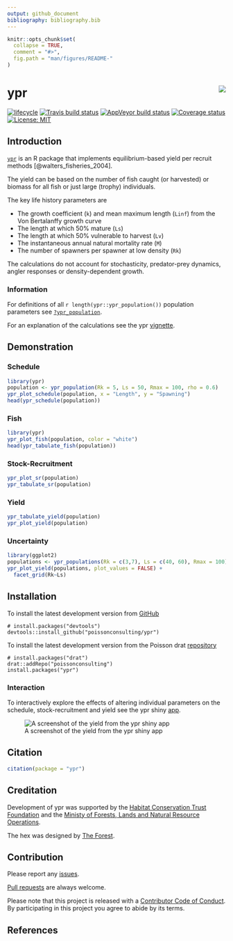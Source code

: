 ```yaml
---
output: github_document
bibliography: bibliography.bib
---
```


<!-- README.md is generated from README.Rmd. Please edit that file -->

```r
knitr::opts_chunk$set(
  collapse = TRUE,
  comment = "#>",
  fig.path = "man/figures/README-"
)
```

# ypr <img src="man/figures/logo.png" align="right" />

[![lifecycle](https://img.shields.io/badge/lifecycle-maturing-blue.svg)](https://www.tidyverse.org/lifecycle/#maturing)
[![Travis build status](https://travis-ci.org/poissonconsulting/ypr.svg?branch=master)](https://travis-ci.org/poissonconsulting/ypr)
[![AppVeyor build status](https://ci.appveyor.com/api/projects/status/github/poissonconsulting/ypr?branch=master&svg=true)](https://ci.appveyor.com/project/poissonconsulting/ypr)
[![Coverage status](https://codecov.io/gh/poissonconsulting/ypr/branch/master/graph/badge.svg)](https://codecov.io/github/poissonconsulting/ypr?branch=master)
[![License: MIT](https://img.shields.io/badge/License-MIT-green.svg)](https://opensource.org/licenses/MIT)

## Introduction

[`ypr`](https://github.com/poissonconsulting/ypr) is an R package that implements equilibrium-based yield per recruit methods [@walters_fisheries_2004].

The yield can be based on the number of fish caught (or harvested) or biomass for all fish or just large (trophy) individuals.

The key life history parameters are

- The growth coefficient (`k`) and mean maximum length (`Linf`) from the Von Bertalanffy growth curve
- The length at which 50% mature (`Ls`)
- The length at which 50% vulnerable to harvest (`Lv`)
- The instantaneous annual natural mortality rate (`M`)
- The number of spawners per spawner at low density (`Rk`)

The calculations do not account for stochasticity, predator-prey dynamics, angler responses or density-dependent growth.

### Information

For definitions of all `r length(ypr::ypr_population())` population parameters see [`?ypr_population`](https://poissonconsulting.github.io/ypr/reference/ypr_population.html).

For an explanation of the calculations see the ypr [vignette](https://poissonconsulting.github.io/ypr/articles/ypr.html).

## Demonstration

### Schedule

```r
library(ypr)
population <- ypr_population(Rk = 5, Ls = 50, Rmax = 100, rho = 0.6)
ypr_plot_schedule(population, x = "Length", y = "Spawning")
head(ypr_schedule(population))
```

### Fish

```r
library(ypr)
ypr_plot_fish(population, color = "white")
head(ypr_tabulate_fish(population))
```

### Stock-Recruitment

```r
ypr_plot_sr(population)
ypr_tabulate_sr(population)
```

### Yield

```r
ypr_tabulate_yield(population)
ypr_plot_yield(population)
```

### Uncertainty

```r
library(ggplot2)
populations <- ypr_populations(Rk = c(3,7), Ls = c(40, 60), Rmax = 100)
ypr_plot_yield(populations, plot_values = FALSE) +
  facet_grid(Rk~Ls)
```

## Installation

To install the latest development version from [GitHub](https://github.com/poissonconsulting/ypr)
```
# install.packages("devtools")
devtools::install_github("poissonconsulting/ypr")
```

To install the latest development version from the Poisson drat [repository](https://github.com/poissonconsulting/drat)
```
# install.packages("drat")
drat::addRepo("poissonconsulting")
install.packages("ypr")
```

### Interaction

To interactively explore the effects of altering individual parameters on the schedule, stock-recruitment and yield see the ypr shiny [app](https://poissonconsulting.shinyapps.io/ypr-shiny/).

![A screenshot of the yield from the ypr shiny app](man/figures/yield.png)

## Citation

```r
citation(package = "ypr")
```

## Creditation

Development of ypr was supported by the [Habitat Conservation Trust Foundation](https://www.poissonconsulting.ca/orgs/hctf.html)
and the [Ministy of Forests, Lands and Natural Resource Operations](https://www.poissonconsulting.ca/orgs/mflnro.html).

The hex was designed by [The Forest](http://www.theforest.ca).

## Contribution

Please report any [issues](https://github.com/poissonconsulting/ypr/issues).

[Pull requests](https://github.com/poissonconsulting/ypr/pulls) are always welcome.

Please note that this project is released with a [Contributor Code of Conduct](CONDUCT.md). 
By participating in this project you agree to abide by its terms.

## References 
